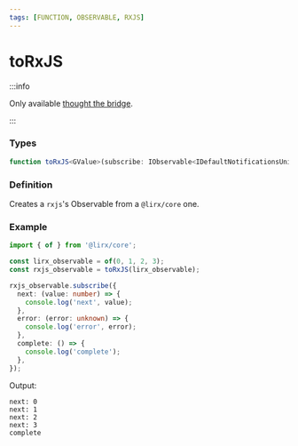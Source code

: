 ```yaml
---
tags: [FUNCTION, OBSERVABLE, RXJS]
---
```


# toRxJS

:::info

Only available [thought the bridge](/docs/documentation/migration/from-rxjs/#bridge).

:::

### Types

```ts
function toRxJS<GValue>(subscribe: IObservable<IDefaultNotificationsUnion<GValue>>): Observable<GValue>;
```

### Definition

Creates a `rxjs`'s Observable from a `@lirx/core` one.

### Example

```ts
import { of } from '@lirx/core';

const lirx_observable = of(0, 1, 2, 3);
const rxjs_observable = toRxJS(lirx_observable);

rxjs_observable.subscribe({
  next: (value: number) => {
    console.log('next', value);
  },
  error: (error: unknown) => {
    console.log('error', error);
  },
  complete: () => {
    console.log('complete');
  },
});
```

Output:

```text
next: 0
next: 1
next: 2
next: 3
complete
```

